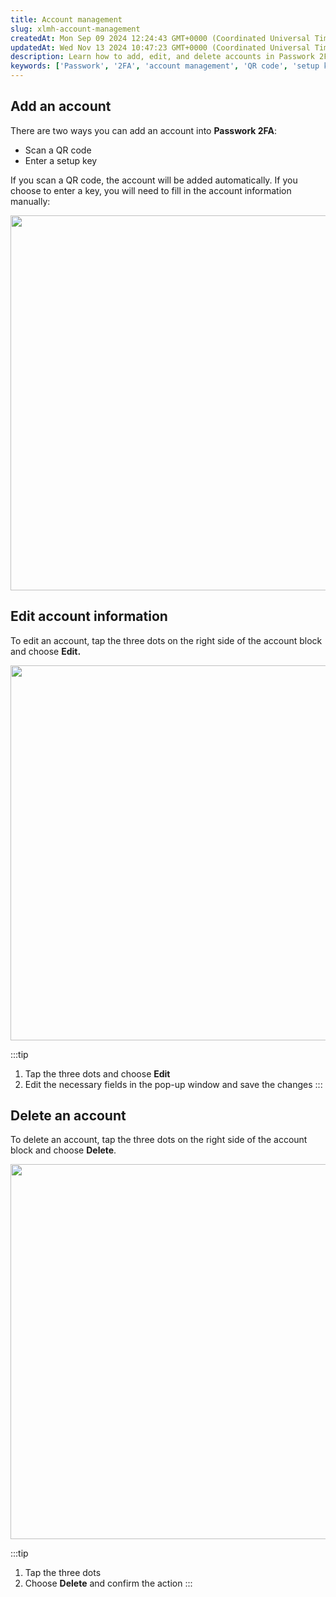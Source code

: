```yaml
---
title: Account management
slug: xlmh-account-management
createdAt: Mon Sep 09 2024 12:24:43 GMT+0000 (Coordinated Universal Time)
updatedAt: Wed Nov 13 2024 10:47:23 GMT+0000 (Coordinated Universal Time)
description: Learn how to add, edit, and delete accounts in Passwork 2FA using QR codes or setup keys.
keywords: ['Passwork', '2FA', 'account management', 'QR code', 'setup key']
---
```


## Add an account

There are two ways you can add an account into **Passwork 2FA**:

- Scan a QR code
- Enter a setup key

If you scan a QR code, the account will be added automatically. If you choose to enter a key, you will need to fill in the account information manually:

<div style={{ textAlign: 'center' }}>
  <img
    src="/img/assets/QKZtfOnnubSbfN3D1EPqb-Gtj8Ci_fBkLEO6MkA4rTX-20240909-123936.png"
    width="600"
    style={{ display: 'block', margin: '0 auto' }}
  />
</div>

## Edit account information

To edit an account, tap the three dots on the right side of the account block and choose **Edit.**

<div style={{ textAlign: 'center' }}>
  <img
    src="/img/assets/QKZtfOnnubSbfN3D1EPqb-pn5q6qT_uoOEt7y3Yj9Xu-20240909-125251.png"
    width="600"
    style={{ display: 'block', margin: '0 auto' }}
  />
</div>

:::tip
1. Tap the three dots and choose **Edit**  
2. Edit the necessary fields in the pop-up window and save the changes
:::

## Delete an account

To delete an account, tap the three dots on the right side of the account block and choose **Delete**.

<div style={{ textAlign: 'center' }}>
  <img
    src="/img/assets/QKZtfOnnubSbfN3D1EPqb-KHylCnCtrMedg6Yx-lXvF-20240909-131046.png"
    width="600"
    style={{ display: 'block', margin: '0 auto' }}
  />
</div>

:::tip
1. Tap the three dots  
2. Choose **Delete** and confirm the action
:::